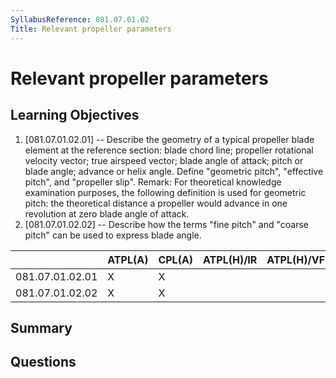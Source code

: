 ```yaml
---
SyllabusReference: 081.07.01.02
Title: Relevant propeller parameters
---
```


# Relevant propeller parameters

## Learning Objectives

1. [081.07.01.02.01] -- Describe the geometry of a typical propeller blade
   element at the reference section: blade chord line; propeller rotational
   velocity vector; true airspeed vector; blade angle of attack; pitch or blade
   angle; advance or helix angle. Define "geometric pitch", "effective pitch",
   and "propeller slip". Remark: For theoretical knowledge examination purposes,
   the following definition is used for geometric pitch: the theoretical
   distance a propeller would advance in one revolution at zero blade angle of
   attack.
2. [081.07.01.02.02] -- Describe how the terms "fine pitch" and "coarse pitch"
   can be used to express blade angle.

|                 | ATPL(A) | CPL(A) | ATPL(H)/IR | ATPL(H)/VFR | CPL(H) | IR  | CBIR(A) |
| --------------- | ------- | ------ | ---------- | ----------- | ------ | --- | ------- |
| 081.07.01.02.01 | X       | X      |            |             |        |     |         |
| 081.07.01.02.02 | X       | X      |            |             |        |     |         |

## Summary

## Questions
